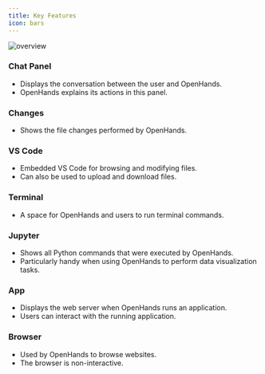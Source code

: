 ```yaml
---
title: Key Features
icon: bars
---
```


![overview](/openhands/static/img/oh-features.png)

### Chat Panel
- Displays the conversation between the user and OpenHands.
- OpenHands explains its actions in this panel.

### Changes
- Shows the file changes performed by OpenHands.

### VS Code
- Embedded VS Code for browsing and modifying files.
- Can also be used to upload and download files.

### Terminal
- A space for OpenHands and users to run terminal commands.

### Jupyter
- Shows all Python commands that were executed by OpenHands.
- Particularly handy when using OpenHands to perform data visualization tasks.

### App
- Displays the web server when OpenHands runs an application.
- Users can interact with the running application.

### Browser
- Used by OpenHands to browse websites.
- The browser is non-interactive.
